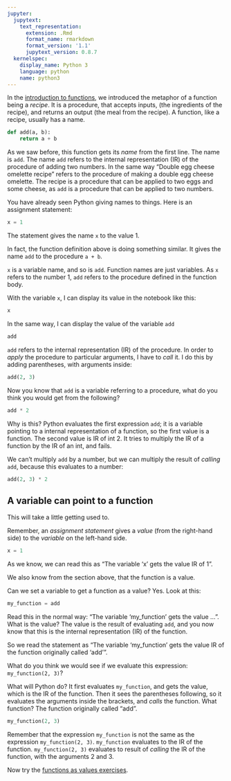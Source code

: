 ```yaml
---
jupyter:
  jupytext:
    text_representation:
      extension: .Rmd
      format_name: rmarkdown
      format_version: '1.1'
      jupytext_version: 0.8.7
  kernelspec:
    display_name: Python 3
    language: python
    name: python3
---
```


In the [introduction to functions](functions), we introduced the
metaphor of a function being a *recipe*.  It is a procedure, that
accepts inputs, (the ingredients of the recipe), and returns an output
(the meal from the recipe).  A function, like a recipe, usually has
a name.

```python
def add(a, b):
    return a + b
```

As we saw before, this function gets its *name* from the first line.
The name is `add`.  The name `add` refers to the internal
representation (IR) of the procedure of adding two numbers. In the
same way "Double egg cheese omelette recipe" refers to the procedure
of making a double egg cheese omelette.  The recipe is a procedure
that can be applied to two eggs and some cheese, as `add` is
a procedure that can be applied to two numbers.

You have already seen Python giving names to things.  Here is an
assignment statement:

```python
x = 1
```

The statement gives the name `x` to the value 1.

In fact, the function definition above is doing something similar.  It gives the name `add` to the procedure `a + b`.

`x` is a variable name, and so is `add`.  Function names are
just variables.  As `x` refers to the number 1, `add` refers to the
procedure defined in the function body.

With the variable `x`, I can display its value in the notebook like
this:

```python
x
```

In the same way, I can display the value of the variable `add`

```python
add
```

`add` refers to the internal representation (IR) of the procedure.  In
order to *apply* the procedure to particular arguments, I have to
*call* it.  I do this by adding parentheses, with arguments inside:

```python
add(2, 3)
```

Now you know that `add` is a variable referring to a procedure, what
do you think you would get from the following?

```python
add * 2
```

Why is this?  Python evaluates the first expression `add`; it is
a variable pointing to a internal representation of a function, so the
first value is a function.  The second value is IR of int 2.  It tries
to multiply the IR of a function by the IR of an int, and fails.

We can't multiply `add` by a number, but we can multiply the result of
*calling* `add`, because this evaluates to a number:

```python
add(2, 3) * 2
```

## A variable can point to a function

This will take a little getting used to.

Remember, an *assignment statement* gives a *value* (from the right-hand side) to the *variable* on the left-hand side.

```python
x = 1
```

As we know, we can read this as "The variable 'x' gets the value IR of
1".

We also know from the section above, that the function is a value.

Can we set a variable to get a function as a value?  Yes. Look at this:

```python
my_function = add
```

Read this in the normal way: "The variable 'my_function' gets the
value ...".  What is the value?  The value is the result of evaluating
`add`, and you now know that this is the internal representation (IR) of the function.

So we read the statement as "The variable 'my_function' gets the value IR of the function originally called 'add'".

What do you think we would see if we evaluate this expression:
`my_function(2, 3)`?

What will Python do?  It first evaluates `my_function`, and gets the
value, which is the IR of the function.  Then it sees the parentheses
following, so it evaluates the arguments inside the brackets, and
*calls* the function.  What function?  The function originally called
"add".

```python
my_function(2, 3)
```

Remember that the expression `my_function` is not the same as the
expression `my_function(2, 3)`.  `my_function` evaluates to the IR of
the function.  `my_function(2, 3)` evaluates to result of *calling*
the IR of the function, with the arguments 2 and 3.

Now try the [functions as values exercises](../exercises/functions_values_exercises).
